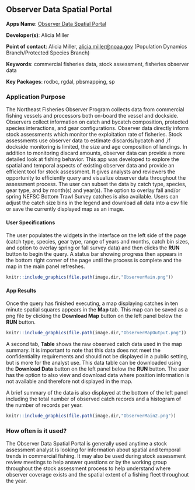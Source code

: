 ## Observer Data Spatial Portal

**Apps Name**: [Observer Data Spatial Portal](http://shiny1.nefsc.noaa.gov:3838/amiller/ObserverMap/)

**Developer(s)**: Alicia Miller
  
**Point of contact**: Alicia Miller, <alicia.miller@noaa.gov> (Population Dynamics Branch/Protected Species Branch)
  
**Keywords**: commercial fisheries data, stock assessment, fisheries observer data

**Key Packages**: rodbc, rgdal, pbsmapping, sp

### Application Purpose

The Northeast Fisheries Observer Program collects data from commercial fishing vessels and processors both on-board the vessel and dockside. Observers collect information on catch and bycatch composition, protected species interactions, and gear configurations. Observer data directly inform stock assessments which monitor the exploitation rate of fisheries. Stock assessments use observer data to estimate discards/bycatch and ,if dockside monitoring is limited, the size and age composition of landings. In addition to monitoring discard amounts, observer data can provide a more detailed look at fishing behavior. 
This app was developed to explore the spatial and temporal aspects of existing observer data and provide an efficient tool for stock assessment. It gives analysts and reviewers the opportunity to efficiently query and visualize observer data throughout the assessment process. The user can subset the data by catch type, species, gear type, and by month(s) and year(s). The option to overlay fall and/or spring NEFSC Bottom Trawl Survey catches is also available. Users can adjust the catch size bins in the legend and download all data into a csv file or save the currently displayed map as an image.

#### User Specifications

The user populates the widgets in the interface on the left side of the page (catch type, species, gear type, range of years and months, catch bin sizes, and option to overlay spring or fall survey data) and then clicks the **RUN** button to begin the query. A status bar showing progress then appears in the bottom right corner of the page until the process is complete and the map in the main panel refreshes.  

```r
knitr::include_graphics(file.path(image.dir,"ObserverMain.png"))
```

#### App Results

Once the query has finished executing, a map displaying catches in ten minute spatial squares appears in the **Map** tab. This map can be saved as a png file by clicking the **Download Map** button on the left panel below the **RUN** button.

```r
knitr::include_graphics(file.path(image.dir,"ObserverMapOutput.png"))
```

A second tab, **Table** shows the raw observed catch data used in the map summary. It is important to note that this data does not meet the confidentiality requirements and should not be displayed in a public setting, but is more for the analyst use. This data table can be downloaded using the **Download Data** button on the left panel below the **RUN** button. The user has the option to also view and download data where position information is not available and therefore not displayed in the map.

A brief summary of the data is also displayed at the bottom of the left panel including the total number of observed catch records and a histogram of the number of records per year.

```r
knitr::include_graphics(file.path(image.dir,"ObserverMain2.png"))
```

### How often is it used? 

The Observer Data Spatial Portal is generally used anytime a stock assessment analyst is looking for information about spatial and temporal trends in commercial fishing. It may also be used during stock assessment review meetings to help answer questions or by the working group throughout the stock assessment process to help understand where observer coverage exists and the spatial extent of a fishing fleet throughout the year. 